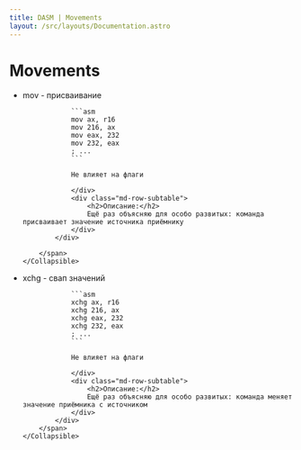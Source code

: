 ```yaml
---
title: DASM | Movements
layout: /src/layouts/Documentation.astro
---
```



# Movements

<ul class="flex flex-column gap-10">
<li>
    <Collapsible client:only expanded={false}>
        <span slot="title">mov - присваивание</span>
        <span slot="content">
            <div class="flex">
                <div class="md-row-subtable">

                ```asm
                mov ax, r16
                mov 216, ax
                mov eax, 232
                mov 232, eax
                ; ...
                ```

                Не влияет на флаги

                </div>
                <div class="md-row-subtable">
                    <h2>Описание:</h2>
                    Ещё раз объясняю для особо развитых: команда присваивает значение источника приёмнику
                </div>
            </div>

        </span>
    </Collapsible>

</li>

<li>
    <Collapsible client:only expanded={false}>
        <span slot="title">xchg - свап значений</span>
        <span slot="content">
            <div class="flex">
                <div class="md-row-subtable">

                ```asm
                xchg ax, r16
                xchg 216, ax
                xchg eax, 232
                xchg 232, eax
                ; ...
                ```

                Не влияет на флаги

                </div>
                <div class="md-row-subtable">
                    <h2>Описание:</h2>
                    Ещё раз объясняю для особо развитых: команда меняет значение приёмника с источником
                </div>
            </div>
        </span>
    </Collapsible>

</li>
</ul>
